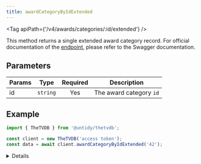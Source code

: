 ```yaml
---
title: awardCategoryByIdExtended
---
```



<Tag apiPath={'/v4/awards/categories/:id/extended'} />

This method returns a single extended award category record. For official documentation of the
[endpoint](https://thetvdb.github.io/v4-api/#/Award%20Categories/getAwardCategoryExtended), please refer to the Swagger
documentation.

## Parameters

| Params | Type     | Required | Description             |
| ------ | -------- | :------: | ----------------------- |
| id     | `string` |   Yes    | The award category `id` |

## Example

```js {4}
import { TheTVDB } from '@untidy/thetvdb';

const client = new TheTVDB('access token');
const data = await client.awardCategoryByIdExtended('42');
```

<Details>

```js
{
  status: 'success',
  data: {
    id: 42,
    name: 'Best Actor in a Television Series – Drama',
    allowCoNominees: false,
    forSeries: true,
    forMovies: false,
    award: {
      id: 2,
      name: 'Golden Globe Awards',
    },
    nominees: [
      // ...
    ],
  },
};
```

</Details>
